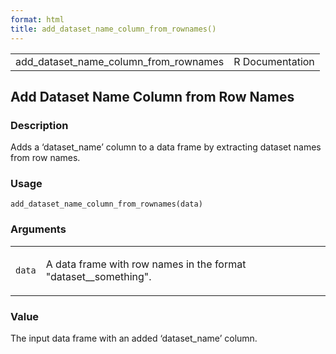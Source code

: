 ```yaml
---
format: html
title: add_dataset_name_column_from_rownames()
---
```


<html><head>
<meta http-equiv="Content-Type" content="text/html; charset=utf-8" />
<meta name="viewport" content="width=device-width, initial-scale=1.0, user-scalable=yes" />
<link rel="stylesheet" href="https://cdn.jsdelivr.net/npm/katex@0.15.3/dist/katex.min.css">
<script type="text/javascript">
const macros = { "\\R": "\\textsf{R}", "\\code": "\\texttt"};
function processMathHTML() {
    var l = document.getElementsByClassName('reqn');
    for (let e of l) { katex.render(e.textContent, e, { throwOnError: false, macros }); }
    return;
}</script>
<script defer src="https://cdn.jsdelivr.net/npm/katex@0.15.3/dist/katex.min.js"
    onload="processMathHTML();"></script>
<link rel="stylesheet" type="text/css" href="R.css" />
</head><body><div class="container"><main>

<table style="width: 100%;"><tr><td>add_dataset_name_column_from_rownames</td><td style="text-align: right;">R Documentation</td></tr></table>

<h2>Add Dataset Name Column from Row Names</h2>

<h3>Description</h3>

<p>Adds a 'dataset_name' column to a data frame by extracting dataset names
from row names.
</p>


<h3>Usage</h3>

<pre><code class='language-R'>add_dataset_name_column_from_rownames(data)
</code></pre>


<h3>Arguments</h3>

<table role = "presentation">
<tr><td><code id="data">data</code></td>
<td>
<p>A data frame with row names in the format &quot;dataset__something&quot;.</p>
</td></tr>
</table>


<h3>Value</h3>

<p>The input data frame with an added 'dataset_name' column.
</p>

</main>

</div>
</body></html>

